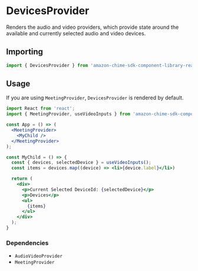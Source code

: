 <Meta title="SDK Providers/DevicesProvider" />

# DevicesProvider

Renders the audio and video providers, which provide state around the available and currently selected audio and video devices.


## Importing

```jsx
import { DevicesProvider } from 'amazon-chime-sdk-component-library-react';
```

## Usage

If you are using `MeetingProvider`, `DevicesProvider` is rendered by default.

```jsx
import React from 'react';
import { MeetingProvider, useVideoInputs } from 'amazon-chime-sdk-component-library-react';

const App = () => (
  <MeetingProvider>
    <MyChild />
  </MeetingProvider>
);

const MyChild = () => {
  const { devices, selectedDevice } = useVideoInputs();
  const items = devices.map((device) => <li>{device.label}</li>)

  return (
    <div>
      <p>Current Selected DeviceId: {selectedDevice}</p>
      <p>Devices</p>
      <ul>
        {items}
      </ul>
    </div>
  );
}
```

### Dependencies
- `AudioVideoProvider`
- `MeetingProvider`
